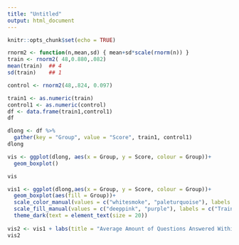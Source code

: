 ```yaml
---
title: "Untitled"
output: html_document
---
```


```r
knitr::opts_chunk$set(echo = TRUE)
```

```r
rnorm2 <- function(n,mean,sd) { mean+sd*scale(rnorm(n)) }
train <- rnorm2( 48,0.880,.082)
mean(train)  ## 4
sd(train)    ## 1

control <- rnorm2(48,.824, 0.097)


```


```r
train1 <- as.numeric(train)
control1 <- as.numeric(control)
df <- data.frame(train1,control1)
df

dlong <- df %>%
  gather(key = "Group", value = "Score", train1, control1)
dlong

vis <- ggplot(dlong, aes(x = Group, y = Score, colour = Group))+
  geom_boxplot()

vis

vis1 <- ggplot(dlong,aes(x = Group, y = Score, colour = Group))+
  geom_boxplot(aes(fill = Group))+
  scale_color_manual(values = c("whitesmoke", "paleturquoise"), labels = c("Training","Control"))+
  scale_fill_manual(values = c("deeppink", "purple"), labels = c("Training","Control"))+
  theme_dark(text = element_text(size = 20))
 
vis2 <- vis1 + labs(title = "Average Amount of Questions Answered Within Each Group")
vis2
```

